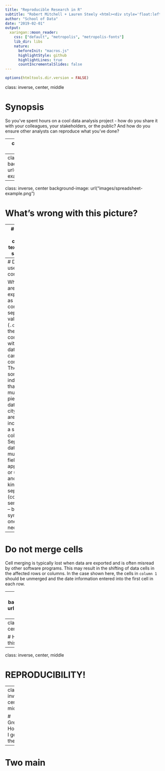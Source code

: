 ```yaml
---
title: "Reproducible Research in R"
subtitle: "Robert Mitchell + Lauren Steely <html><div style='float:left'></div><hr color='#EB811B' size=1px width=796px></html>"
author: "School of Data"
date: "2019-02-01"
output:
  xaringan::moon_reader:
    css: ["default", "metropolis", "metropolis-fonts"]
    lib_dir: libs
    nature:
      beforeInit: "macros.js"
      highlightStyle: github
      highlightLines: true
      countIncrementalSlides: false
---
```


```r
options(htmltools.dir.version = FALSE)
```

class: inverse, center, middle

# Synopsis

So you've spent hours on a cool data analysis project - how do you share it with your colleagues, your stakeholders, or the public? And how do you ensure other analysts can reproduce what you've done?

---
class: inverse, center, middle

# First, let's take a step back, what is it exactly that we're trying to avoid?

---
class: inverse
background-image: url("images/spreadsheet-example.png")

---
class: inverse, center
background-image: url("images/spreadsheet-example.png")

# What's wrong with this picture?

---
# Do not use colored text or cell shading

This formatting is lost when the data are exported or the file is opened in another program. Consider adding another column where the information indicated by the coloring and shading can be included in text form.

---
# Do not use commas

When data are exported as a comma separated value (`.csv`) file, the commas within your data cells can cause confusion. They also sometimes indicate that multiple pieces of data (like city, state) are included in a single column. Separate data into multiple fields if appropriate or use another kind of separator (colon, semicolon -- but not a symbol!) if one is necessary. 

---
# Do not merge cells

Cell merging is typically lost when data are exported and is often misread by other software programs. This may result in the shifting of data cells in the affected rows or columns. In the case shown here, the cells in `column 1` should be unmerged and the date information entered into the first cell in each row.

---
class: inverse
background-image: url("images/merge-cell.jpg")

---
class: inverse, center, middle

# How do we avoid this?

---
class: inverse, center, middle

# REPRODUCIBILITY!

---
class: inverse, center, middle

# Great! How do I get there?

---
# Two main 



